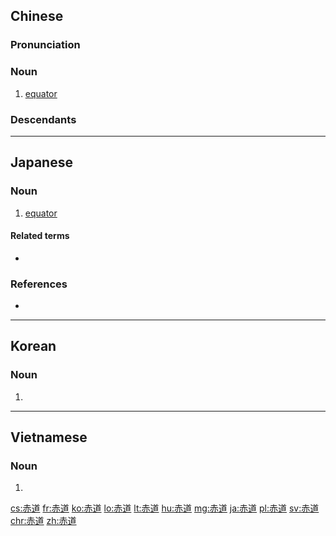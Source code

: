 ==Chinese==
{{zh-forms}}
{{wikipedia|lang=zh}}

===Pronunciation===
{{zh-pron
|m=chìdào
|ma=Zh-chìdào.ogg
|c=cek3 dou6
|h=pfs=chhak-tho
|md=chék-dô̤
|mn=chhiah-tō/chhek-tō/chhek-tō͘
|w=4tshaq dau
|mc=y
|oc=1,1;2,1
|cat=n
}}

===Noun===
{{zh-noun}}

# [[equator]] {{gloss|of earth, or any astronomical body}}

===Descendants===
{{CJKV|赤道|せきどう|적도|xích đạo}}

{{zh-cat|Geography|Intermediate}}

----

==Japanese==
{{ja-kanjitab|せき|どう|yomi=on}}

===Noun===
{{ja-noun|せきどう}}

# {{lb|ja|geography|sort=せきどう}} [[equator]]

====Related terms====
* {{ja-r|黄道|こうどう}}

===References===
* {{R:Shogakukan}}

----

==Korean==
{{ko-hanjatab}}

===Noun===
{{ko-noun|hj|hangeul=적도}}

# {{hanja form of|적도|equator}}

----

==Vietnamese==
{{vi-hantutab}}

===Noun===
{{vi-hantu|pos=noun}}

# {{han tu form of|xích đạo|equator}}

[[cs:赤道]]
[[fr:赤道]]
[[ko:赤道]]
[[lo:赤道]]
[[lt:赤道]]
[[hu:赤道]]
[[mg:赤道]]
[[ja:赤道]]
[[pl:赤道]]
[[sv:赤道]]
[[chr:赤道]]
[[zh:赤道]]